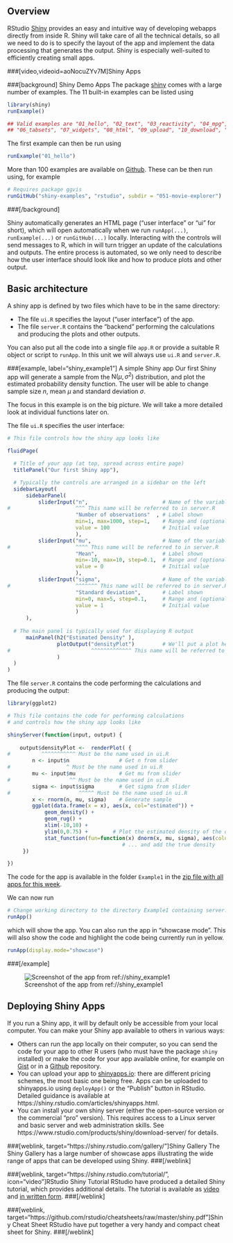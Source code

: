 ## Overview

RStudio [Shiny](https://shiny.rstudio.com) provides an easy and intuitive way of developing webapps directly from inside R. Shiny will take care of all the technical details, so all we need to do is to specify the layout of the app and implement the data processing that generates the output. Shiny is especially well-suited to efficiently creating small apps. 

###[video,videoid=aoNocuZYv7M]Shiny Apps


###[background] Shiny Demo Apps
The package [shiny](https://cran.r-project.org/web/packages/shiny/) comes with a large number of examples. The 11 built-in examples can be listed using
```r
library(shiny)
runExample()

## Valid examples are "01_hello", "02_text", "03_reactivity", "04_mpg", "05_sliders",
## "06_tabsets", "07_widgets", "08_html", "09_upload", "10_download", "11_timer"
```
The first example can then be run using
```r
runExample("01_hello")
```
More than 100 examples are available on [Github](https://github.com/rstudio/shiny-examples). These can be then run using, for example
```r
# Requires package ggvis
runGitHub("shiny-examples", "rstudio", subdir = "051-movie-explorer")
```
###[/background]

Shiny automatically generates an HTML page ("user interface" or "ui" for short), which will open automatically when we run `runApp(...)`, `runExample(...)` or `runGitHub(...)` locally. Interacting with the controls will send messages to R, which in will turn trigger an update of the calculations and outputs. The entire process is automated, so we only need to describe how the user interface should look like and how to produce plots and other output. 

## Basic architecture

A shiny app is defined by two files which have to be in the same directory:

-  The file `ui.R` specifies the layout ("user interface") of the app.
-  The file `server.R` contains the "backend" performing the calculations and producing the plots and other outputs.

You can also put all the code into a single file `app.R` or provide a suitable R object or script to `runApp`. In this unit we will always use `ui.R` and `server.R`.

###[example, label="shiny_example1"] A simple Shiny app
Our first Shiny app will generate a sample from the $\textsf{N}(\mu,\sigma^2)$ distribution, and plot the estimated probability density function. The user will be able to change sample size $n$, mean $\mu$ and standard deviation $\sigma$.

The focus in this example is on the big picture. We will take a more detailed look at individual functions later on.

The file `ui.R` specifies the user interface:
```r
# This file controls how the shiny app looks like

fluidPage(                              

  # Title of your app (at top, spread across entire page)
  titlePanel("Our first Shiny app"),

  # Typically the controls are arranged in a sidebar on the left
  sidebarLayout(
      sidebarPanel(
          sliderInput("n",                        # Name of the variable
#                     ^^^ This name will be referred to in server.R
                      "Number of observations"  , # Label shown
                      min=1, max=1000, step=1,    # Range and (optional) step size
                      value = 100                 # Initial value
                      ),
          sliderInput("mu",                       # Name of the variable 
#                     ^^^^ This name will be referred to in server.R
                      "Mean",                     # Label shown
                      min=-10, max=10, step=0.1,  # Range and (optional) step size
                      value = 0                   # Initial value
                      ),
          sliderInput("sigma",                    # Name of the variable 
#                     ^^^^^^^ This name will be referred to in server.R
                      "Standard deviation",       # Label shown
                      min=0, max=5, step=0.1,     # Range and (optional) step size
                      value = 1                   # Initial value
                      )
      ),                
  
  # The main panel is typically used for displaying R output
      mainPanel(h2("Estimated Density" ),    
                plotOutput("densityPlot")         # We'll put a plot here
#                          ^^^^^^^^^^^^^ This name will be referred to in server.R            
                )
  )
)
```

The file `server.R` contains the code performing the calculations and producing the output:
```r
library(ggplot2)

# This file contains the code for performing calculations
# and controls how the shiny app looks like

shinyServer(function(input, output) {
    
    output$densityPlot <-  renderPlot( {
#          ^^^^^^^^^^^ Must be the name used in ui.R 
        n <- input$n                # Get n from slider
#                  ^ Must be the name used in ui.R
        mu <- input$mu              # Get mu from slider
#                   ^^ Must be the name used in ui.R
        sigma <- input$sigma        # Get sigma from slider
#                      ^^^^^ Must be the name used in ui.R                      
        x <- rnorm(n, mu, sigma)    # Generate sample   
        ggplot(data.frame(x = x), aes(x, col="estimated")) +
            geom_density() +
            geom_rug() + 
            xlim(-10,10) + 
            ylim(0,0.75) +        # Plot the estimated density of the data ...
            stat_function(fun=function(x) dnorm(x, mu, sigma), aes(colour="exact"))
                                     # ... and add the true density
     })

})
```
The code for the app is available in the folder `Example1` in the [zip file with all apps for this week](http://www.stats.gla.ac.uk/~levers/rp/week10.zip).

We can now run 
```r
# Change working directory to the directory Example1 containing server.R and ui.R           
runApp()
```
which will show the app. You can also run the app in "showcase mode". This will also show the code and highlight the code being currently run in yellow.
```r
runApp(display.mode="showcase")
```
###[/example]

![Screenshot of the app from ref://shiny_example1](app1.png)

## Deploying Shiny Apps
If you run a Shiny app, it will by default only be accessible from your local computer. You can make your Shiny app available to others in various ways:

- Others can run the app locally on their computer, so you can send the code for your app to other R users (who must have the package `shiny` installed) or make the code for your app available online, for example on [Gist](https://gist.github.com) or in a [Github](https://guthub.com) repository.
- You can upload your app to [shinyapps.io](https://shinyapps.io): there are different pricing schemes, the most basic one being free. Apps can be uploaded to shinyapps.io using `deployApp()` or the "Publish" button in RStudio. Detailed guidance is available at https://shiny.rstudio.com/articles/shinyapps.html.
- You can install your own shiny server (either the open-source version or the commercial "pro" version). This requires access to a Linux server and basic server and web administration skills. See https://www.rstudio.com/products/shiny/download-server/ for details.

###[weblink, target="https://shiny.rstudio.com/gallery/"]Shiny Gallery
The Shiny Gallery has a large number of showcase apps illustrating the wide range of apps that can be developed using Shiny.
###[/weblink]

###[weblink, target="https://shiny.rstudio.com/tutorial/", icon="video"]RStudio Shiny Tutorial
RStudio have produced a detailed Shiny tutorial, which provides additional details. The tutorial is available as [video](https://shiny.rstudio.com/tutorial/#video) and [in written form](https://shiny.rstudio.com/tutorial/#written).
###[/weblink]

###[weblink, target="https://github.com/rstudio/cheatsheets/raw/master/shiny.pdf"]Shiny Cheat Sheet
RStudio have put together a very handy and compact cheat sheet for Shiny. 
###[/weblink]


<!--[if PDF]>
\newpage
<![endif]-->
